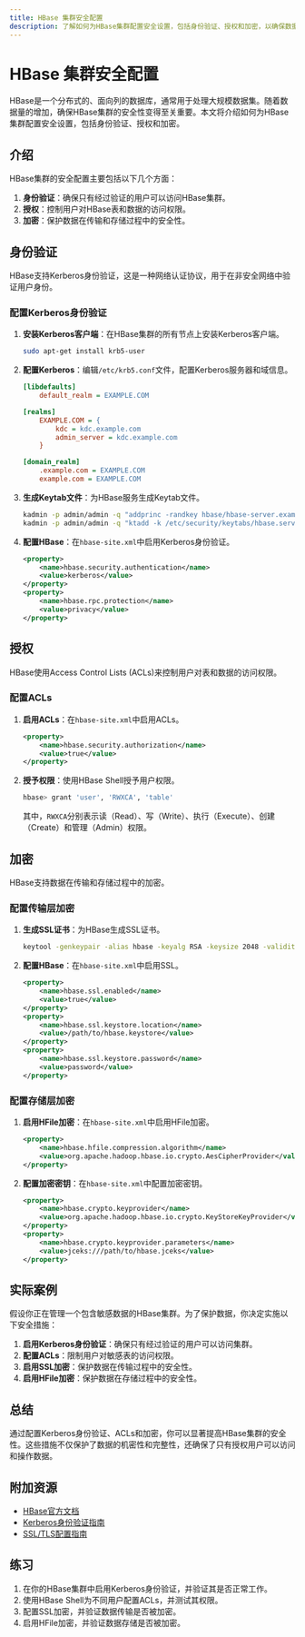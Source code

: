 ```yaml
---
title: HBase 集群安全配置
description: 了解如何为HBase集群配置安全设置，包括身份验证、授权和加密，以确保数据的安全性和完整性。
---
```


# HBase 集群安全配置

HBase是一个分布式的、面向列的数据库，通常用于处理大规模数据集。随着数据量的增加，确保HBase集群的安全性变得至关重要。本文将介绍如何为HBase集群配置安全设置，包括身份验证、授权和加密。

## 介绍

HBase集群的安全配置主要包括以下几个方面：

1. **身份验证**：确保只有经过验证的用户可以访问HBase集群。
2. **授权**：控制用户对HBase表和数据的访问权限。
3. **加密**：保护数据在传输和存储过程中的安全性。

## 身份验证

HBase支持Kerberos身份验证，这是一种网络认证协议，用于在非安全网络中验证用户身份。

### 配置Kerberos身份验证

1. **安装Kerberos客户端**：在HBase集群的所有节点上安装Kerberos客户端。

   ```bash
   sudo apt-get install krb5-user
   ```

2. **配置Kerberos**：编辑`/etc/krb5.conf`文件，配置Kerberos服务器和域信息。

   ```ini
   [libdefaults]
       default_realm = EXAMPLE.COM

   [realms]
       EXAMPLE.COM = {
           kdc = kdc.example.com
           admin_server = kdc.example.com
       }

   [domain_realm]
       .example.com = EXAMPLE.COM
       example.com = EXAMPLE.COM
   ```

3. **生成Keytab文件**：为HBase服务生成Keytab文件。

   ```bash
   kadmin -p admin/admin -q "addprinc -randkey hbase/hbase-server.example.com"
   kadmin -p admin/admin -q "ktadd -k /etc/security/keytabs/hbase.service.keytab hbase/hbase-server.example.com"
   ```

4. **配置HBase**：在`hbase-site.xml`中启用Kerberos身份验证。

   ```xml
   <property>
       <name>hbase.security.authentication</name>
       <value>kerberos</value>
   </property>
   <property>
       <name>hbase.rpc.protection</name>
       <value>privacy</value>
   </property>
   ```

## 授权

HBase使用Access Control Lists (ACLs)来控制用户对表和数据的访问权限。

### 配置ACLs

1. **启用ACLs**：在`hbase-site.xml`中启用ACLs。

   ```xml
   <property>
       <name>hbase.security.authorization</name>
       <value>true</value>
   </property>
   ```

2. **授予权限**：使用HBase Shell授予用户权限。

   ```bash
   hbase> grant 'user', 'RWXCA', 'table'
   ```

   其中，`RWXCA`分别表示读（Read）、写（Write）、执行（Execute）、创建（Create）和管理（Admin）权限。

## 加密

HBase支持数据在传输和存储过程中的加密。

### 配置传输层加密

1. **生成SSL证书**：为HBase生成SSL证书。

   ```bash
   keytool -genkeypair -alias hbase -keyalg RSA -keysize 2048 -validity 365 -keystore /path/to/hbase.keystore
   ```

2. **配置HBase**：在`hbase-site.xml`中启用SSL。

   ```xml
   <property>
       <name>hbase.ssl.enabled</name>
       <value>true</value>
   </property>
   <property>
       <name>hbase.ssl.keystore.location</name>
       <value>/path/to/hbase.keystore</value>
   </property>
   <property>
       <name>hbase.ssl.keystore.password</name>
       <value>password</value>
   </property>
   ```

### 配置存储层加密

1. **启用HFile加密**：在`hbase-site.xml`中启用HFile加密。

   ```xml
   <property>
       <name>hbase.hfile.compression.algorithm</name>
       <value>org.apache.hadoop.hbase.io.crypto.AesCipherProvider</value>
   </property>
   ```

2. **配置加密密钥**：在`hbase-site.xml`中配置加密密钥。

   ```xml
   <property>
       <name>hbase.crypto.keyprovider</name>
       <value>org.apache.hadoop.hbase.io.crypto.KeyStoreKeyProvider</value>
   </property>
   <property>
       <name>hbase.crypto.keyprovider.parameters</name>
       <value>jceks:///path/to/hbase.jceks</value>
   </property>
   ```

## 实际案例

假设你正在管理一个包含敏感数据的HBase集群。为了保护数据，你决定实施以下安全措施：

1. **启用Kerberos身份验证**：确保只有经过验证的用户可以访问集群。
2. **配置ACLs**：限制用户对敏感表的访问权限。
3. **启用SSL加密**：保护数据在传输过程中的安全性。
4. **启用HFile加密**：保护数据在存储过程中的安全性。

## 总结

通过配置Kerberos身份验证、ACLs和加密，你可以显著提高HBase集群的安全性。这些措施不仅保护了数据的机密性和完整性，还确保了只有授权用户可以访问和操作数据。

## 附加资源

- [HBase官方文档](https://hbase.apache.org/book.html)
- [Kerberos身份验证指南](https://web.mit.edu/kerberos/)
- [SSL/TLS配置指南](https://www.openssl.org/docs/)

## 练习

1. 在你的HBase集群中启用Kerberos身份验证，并验证其是否正常工作。
2. 使用HBase Shell为不同用户配置ACLs，并测试其权限。
3. 配置SSL加密，并验证数据传输是否被加密。
4. 启用HFile加密，并验证数据存储是否被加密。
